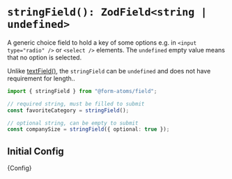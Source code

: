 
<Meta title="fields/stringField" />

# `stringField(): ZodField<string | undefined>`

A generic choice field to hold a key of some options e.g. in `<input type="radio" />` or `<select />` elements.
The `undefined` empty value means that no option is selected.

Unlike [textField()](?path=/docs/fields-textfield--docs), the `stringField` can be `undefined` and does not have requirement for length..

```ts
import { stringField } from "@form-atoms/field";

// required string, must be filled to submit
const favoriteCategory = stringField();

// optional string, can be empty to submit
const companySize = stringField({ optional: true });
```

## Initial Config

<Markdown>{Config}</Markdown>
